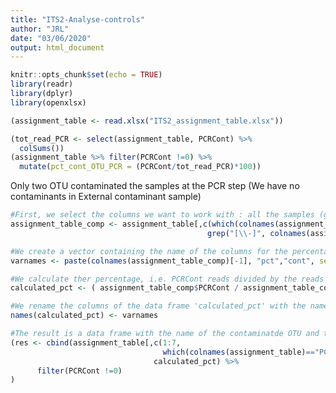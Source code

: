 ```yaml
---
title: "ITS2-Analyse-controls"
author: "JRL"
date: "03/06/2020"
output: html_document
---
```


```r
knitr::opts_chunk$set(echo = TRUE)
library(readr)
library(dplyr)
library(openxlsx)
```


```r
(assignment_table <- read.xlsx("ITS2_assignment_table.xlsx"))
```


```r
(tot_read_PCR <- select(assignment_table, PCRCont) %>% 
  colSums())
(assignment_table %>% filter(PCRCont !=0) %>% 
  mutate(pct_cont_OTU_PCR = (PCRCont/tot_read_PCR)*100))

```

Only two OTU contaminated the samples at the PCR step (We have no contaminants in External contaminant sample)


```r
#First, we select the columns we want to work with : all the samples (grep function) and PCRCont (which function)
assignment_table_comp <- assignment_table[,c(which(colnames(assignment_table)=="PCRCont"),
                                            grep("[\\-]", colnames(assignment_table)))]

#We create a vector containing the name of the columns for the percentage of contamination. So the vector is 47 length
varnames <- paste(colnames(assignment_table_comp)[-1], "pct","cont", sep = "_")

#We calculate ther percentage, i.e. PCRCont reads divided by the reads in one sample for one contaminated OTU
calculated_pct <- ( assignment_table_comp$PCRCont / assignment_table_comp[,2:length(assignment_table_comp)]  ) * 100

#We rename the columns of the data frame 'calculated_pct' with the names we put in varnames
names(calculated_pct) <- varnames

#The result is a data frame with the name of the contaminatde OTU and the percentage of contamination for each sample
(res <- cbind(assignment_table[,c(1:7,
                                  which(colnames(assignment_table)=="PCRCont" ))],
                                calculated_pct) %>% 
      filter(PCRCont !=0)
)

```


